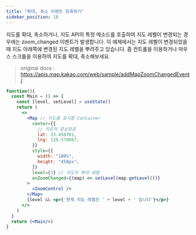 ```yaml
---
title: "확대, 축소 이벤트 등록하기"
sidebar_position: 18
---
```


지도를 확대, 축소하거나, 지도 API의 특정 메소드를 호출하여 지도 레벨이 변경되는 경우에는 zoom_changed 이벤트가 발생합니다.
이 예제에서는 지도 레벨이 변경되었을 때 지도 아래쪽에 변경된 지도 레벨을 뿌려주고 있습니다.
줌 컨트롤을 이용하거나 마우스 스크롤을 이용하여 지도를 확대, 축소해보세요.

> original docs : https://apis.map.kakao.com/web/sample/addMapZoomChangedEvent/

```jsx live
function(){
  const Main = () => {
    const [level, setLevel] = useState()
    return (
      <>
        <Map // 지도를 표시할 Container
          center={{
            // 지도의 중심좌표
            lat: 33.450701,
            lng: 126.570667,
          }}
          style={{
            width: "100%",
            height: "450px",
          }}
          level={3} // 지도의 확대 레벨
          onZoomChanged={(map) => setLevel(map.getLevel())}
        >
          <ZoomControl />
        </Map>
        {level && <p>{'현재 지도 레벨은 ' + level + ' 입니다'}</p>}
      </>
    )
  }
  return (<Main/>)
}
```
